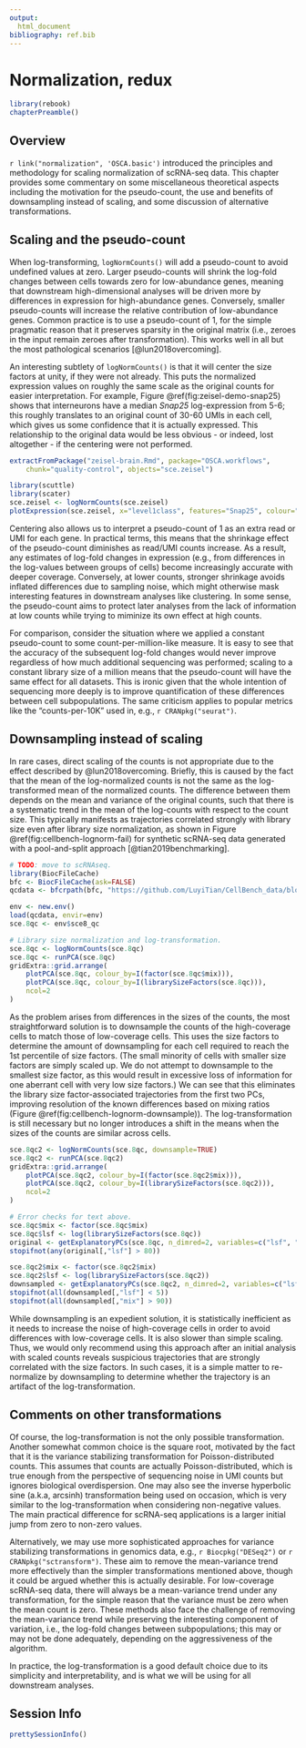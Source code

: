 ```yaml
---
output:
  html_document
bibliography: ref.bib
---
```


# Normalization, redux {#more-norm}

```r
library(rebook)
chapterPreamble()
```

## Overview

`r link("normalization", 'OSCA.basic')` introduced the principles and methodology for scaling normalization of scRNA-seq data.
This chapter provides some commentary on some miscellaneous theoretical aspects
including the motivation for the pseudo-count, the use and benefits of downsampling instead of scaling, and some discussion of alternative transformations.

## Scaling and the pseudo-count

When log-transforming, `logNormCounts()` will add a pseudo-count to avoid undefined values at zero.
Larger pseudo-counts will shrink the log-fold changes between cells towards zero for low-abundance genes, meaning that downstream high-dimensional analyses will be driven more by differences in expression for high-abundance genes.
Conversely, smaller pseudo-counts will increase the relative contribution of low-abundance genes.
Common practice is to use a pseudo-count of 1, for the simple pragmatic reason that it preserves sparsity in the original matrix (i.e., zeroes in the input remain zeroes after transformation).
This works well in all but the most pathological scenarios [@lun2018overcoming].

An interesting subtlety of `logNormCounts()` is that it will center the size factors at unity, if they were not already.
This puts the normalized expression values on roughly the same scale as the original counts for easier interpretation.
For example, Figure \@ref(fig:zeisel-demo-snap25) shows that interneurons have a median _Snap25_ log-expression from 5-6;
this roughly translates to an original count of 30-60 UMIs in each cell, which gives us some confidence that it is actually expressed.
This relationship to the original data would be less obvious - or indeed, lost altogether - if the centering were not performed.

```r
extractFromPackage("zeisel-brain.Rmd", package="OSCA.workflows",
    chunk="quality-control", objects="sce.zeisel")
```

```r
library(scuttle)
library(scater)
sce.zeisel <- logNormCounts(sce.zeisel)
plotExpression(sce.zeisel, x="level1class", features="Snap25", colour="level1class")
```

Centering also allows us to interpret a pseudo-count of 1 as an extra read or UMI for each gene.
In practical terms, this means that the shrinkage effect of the pseudo-count diminishes as read/UMI counts increase.
As a result, any estimates of log-fold changes in expression (e.g., from differences in the log-values between groups of cells) become increasingly accurate with deeper coverage.
Conversely, at lower counts, stronger shrinkage avoids inflated differences due to sampling noise, which might otherwise mask interesting features in downstream analyses like clustering.
In some sense, the pseudo-count aims to protect later analyses from the lack of information at low counts while trying to miminize its own effect at high counts. 

For comparison, consider the situation where we applied a constant pseudo-count to some count-per-million-like measure.
It is easy to see that the accuracy of the subsequent log-fold changes would never improve regardless of how much additional sequencing was performed;
scaling to a constant library size of a million means that the pseudo-count will have the same effect for all datasets.
This is ironic given that the whole intention of sequencing more deeply is to improve quantification of these differences between cell subpopulations. 
The same criticism applies to popular metrics like the "counts-per-10K" used in, e.g., `r CRANpkg("seurat")`.

## Downsampling instead of scaling 

In rare cases, direct scaling of the counts is not appropriate due to the effect described by @lun2018overcoming.
Briefly, this is caused by the fact that the mean of the log-normalized counts is not the same as the log-transformed mean of the normalized counts.
The difference between them depends on the mean and variance of the original counts, such that there is a systematic trend in the mean of the log-counts with respect to the count size.
This typically manifests as trajectories correlated strongly with library size even after library size normalization, as shown in Figure \@ref(fig:cellbench-lognorm-fail) for synthetic scRNA-seq data generated with a pool-and-split approach [@tian2019benchmarking].

```r
# TODO: move to scRNAseq.
library(BiocFileCache)
bfc <- BiocFileCache(ask=FALSE)
qcdata <- bfcrpath(bfc, "https://github.com/LuyiTian/CellBench_data/blob/master/data/mRNAmix_qc.RData?raw=true")

env <- new.env()
load(qcdata, envir=env)
sce.8qc <- env$sce8_qc

# Library size normalization and log-transformation.
sce.8qc <- logNormCounts(sce.8qc)
sce.8qc <- runPCA(sce.8qc)
gridExtra::grid.arrange(
    plotPCA(sce.8qc, colour_by=I(factor(sce.8qc$mix))),
    plotPCA(sce.8qc, colour_by=I(librarySizeFactors(sce.8qc))),
    ncol=2
)
```

As the problem arises from differences in the sizes of the counts, the most straightforward solution is to downsample the counts of the high-coverage cells to match those of low-coverage cells.
This uses the size factors to determine the amount of downsampling for each cell required to reach the 1st percentile of size factors.
(The small minority of cells with smaller size factors are simply scaled up.
We do not attempt to downsample to the smallest size factor, as this would result in excessive loss of information for one aberrant cell with very low size factors.)
We can see that this eliminates the library size factor-associated trajectories from the first two PCs, improving resolution of the known differences based on mixing ratios (Figure \@ref(fig:cellbench-lognorm-downsample)).
The log-transformation is still necessary but no longer introduces a shift in the means when the sizes of the counts are similar across cells.

```r
sce.8qc2 <- logNormCounts(sce.8qc, downsample=TRUE)
sce.8qc2 <- runPCA(sce.8qc2)
gridExtra::grid.arrange(
    plotPCA(sce.8qc2, colour_by=I(factor(sce.8qc2$mix))),
    plotPCA(sce.8qc2, colour_by=I(librarySizeFactors(sce.8qc2))),
    ncol=2
)
```

```r
# Error checks for text above.
sce.8qc$mix <- factor(sce.8qc$mix)
sce.8qc$lsf <- log(librarySizeFactors(sce.8qc))
original <- getExplanatoryPCs(sce.8qc, n_dimred=2, variables=c("lsf", "mix"))
stopifnot(any(original[,"lsf"] > 80))

sce.8qc2$mix <- factor(sce.8qc2$mix)
sce.8qc2$lsf <- log(librarySizeFactors(sce.8qc2))
downsampled <- getExplanatoryPCs(sce.8qc2, n_dimred=2, variables=c("lsf", "mix"))
stopifnot(all(downsampled[,"lsf"] < 5))
stopifnot(all(downsampled[,"mix"] > 90))
```

While downsampling is an expedient solution, it is statistically inefficient as it needs to increase the noise of high-coverage cells in order to avoid differences with low-coverage cells.
It is also slower than simple scaling.
Thus, we would only recommend using this approach after an initial analysis with scaled counts reveals suspicious trajectories that are strongly correlated with the size factors.
In such cases, it is a simple matter to re-normalize by downsampling to determine whether the trajectory is an artifact of the log-transformation.

## Comments on other transformations

Of course, the log-transformation is not the only possible transformation. 
Another somewhat common choice is the square root, motivated by the fact that it is the variance stabilizing transformation for Poisson-distributed counts.
This assumes that counts are actually Poisson-distributed, which is true enough from the perspective of sequencing noise in UMI counts but ignores biological overdispersion.
One may also see the inverse hyperbolic sine (a.k.a, arcsinh) transformation being used on occasion, which is very similar to the log-transformation when considering non-negative values.
The main practical difference for scRNA-seq applications is a larger initial jump from zero to non-zero values.

Alternatively, we may use more sophisticated approaches for variance stabilizing transformations in genomics data, e.g., `r Biocpkg("DESeq2")` or `r CRANpkg("sctransform")`.
These aim to remove the mean-variance trend more effectively than the simpler transformations mentioned above, though it could be argued whether this is actually desirable. 
For low-coverage scRNA-seq data, there will always be a mean-variance trend under any transformation, for the simple reason that the variance must be zero when the mean count is zero.
These methods also face the challenge of removing the mean-variance trend while preserving the interesting component of variation, i.e., the log-fold changes between subpopulations;
this may or may not be done adequately, depending on the aggressiveness of the algorithm.

In practice, the log-transformation is a good default choice due to its simplicity and interpretability, and is what we will be using for all downstream analyses.

## Session Info {-}

```r
prettySessionInfo()
```
